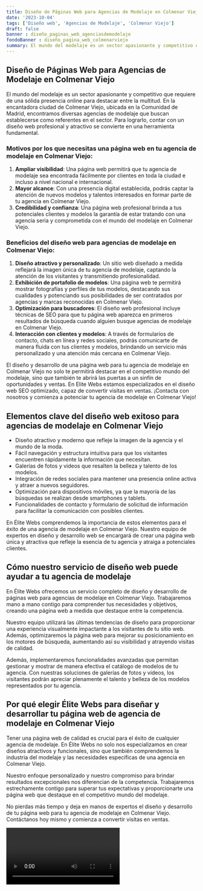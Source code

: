 ```yaml
---
title: Diseño de Páginas Web para Agencias de Modelaje en Colmenar Viejo
date: '2023-10-04'
tags: ['Diseño web', 'Agencias de Modelaje', 'Colmenar Viejo']
draft: false
banner : diseño_paginas_web_agenciasdemodelaje
fondoBanner : diseño_pagina_web_colmenarviejo
summary: El mundo del modelaje es un sector apasionante y competitivo que requiere de una sólida presencia online para destacar entre la multitud. En la encantadora ciudad de Colmenar Viejo, ubicada en la Comunidad de Madrid, encontramos diversas agencias de modelaje que buscan establecerse como referentes en el sector. Para lograrlo, contar con un diseño web profesional y atractivo se convierte en una herramienta fundamental.
---
```


## Diseño de Páginas Web para Agencias de Modelaje en Colmenar Viejo

El mundo del modelaje es un sector apasionante y competitivo que requiere de una sólida presencia online para destacar entre la multitud. En la encantadora ciudad de Colmenar Viejo, ubicada en la Comunidad de Madrid, encontramos diversas agencias de modelaje que buscan establecerse como referentes en el sector. Para lograrlo, contar con un diseño web profesional y atractivo se convierte en una herramienta fundamental.

### Motivos por los que necesitas una página web en tu agencia de modelaje en Colmenar Viejo:
1. **Ampliar visibilidad**: Una página web permitirá que tu agencia de modelaje sea encontrada fácilmente por clientes en toda la ciudad e incluso a nivel nacional e internacional.
2. **Mayor alcance**: Con una presencia digital establecida, podrás captar la atención de nuevos modelos y talentos interesados en formar parte de tu agencia en Colmenar Viejo.
3. **Credibilidad y confianza**: Una página web profesional brinda a tus potenciales clientes y modelos la garantía de estar tratando con una agencia seria y comprometida con el mundo del modelaje en Colmenar Viejo.

### Beneficios del diseño web para agencias de modelaje en Colmenar Viejo:
1. **Diseño atractivo y personalizado**: Un sitio web diseñado a medida reflejará la imagen única de tu agencia de modelaje, captando la atención de los visitantes y transmitiendo profesionalidad.
2. **Exhibición de portafolio de modelos**: Una página web te permitirá mostrar fotografías y perfiles de tus modelos, destacando sus cualidades y potenciando sus posibilidades de ser contratados por agencias y marcas reconocidas en Colmenar Viejo.
3. **Optimización para buscadores**: El diseño web profesional incluye técnicas de SEO para que tu página web aparezca en primeros resultados de búsqueda cuando alguien busque agencias de modelaje en Colmenar Viejo.
4. **Interacción con clientes y modelos**: A través de formularios de contacto, chats en línea y redes sociales, podrás comunicarte de manera fluida con tus clientes y modelos, brindando un servicio más personalizado y una atención más cercana en Colmenar Viejo.

El diseño y desarrollo de una página web para tu agencia de modelaje en Colmenar Viejo no solo te permitirá destacar en el competitivo mundo del modelaje, sino que también te abrirá las puertas a un sinfín de oportunidades y ventas. En Elite Webs estamos especializados en el diseño web SEO optimizado, capaz de convertir visitas en ventas. ¡Contacta con nosotros y comienza a potenciar tu agencia de modelaje en Colmenar Viejo!

<GifSeo />

<Cta />

## Elementos clave del diseño web exitoso para agencias de modelaje en Colmenar Viejo

- Diseño atractivo y moderno que refleje la imagen de la agencia y el mundo de la moda.
- Fácil navegación y estructura intuitiva para que los visitantes encuentren rápidamente la información que necesitan.
- Galerías de fotos y videos que resalten la belleza y talento de los modelos.
- Integración de redes sociales para mantener una presencia online activa y atraer a nuevos seguidores.
- Optimización para dispositivos móviles, ya que la mayoría de las búsquedas se realizan desde smartphones y tablets.
- Funcionalidades de contacto y formulario de solicitud de información para facilitar la comunicación con posibles clientes.

En Élite Webs comprendemos la importancia de estos elementos para el éxito de una agencia de modelaje en Colmenar Viejo. Nuestro equipo de expertos en diseño y desarrollo web se encargará de crear una página web única y atractiva que refleje la esencia de tu agencia y atraiga a potenciales clientes.

## Cómo nuestro servicio de diseño web puede ayudar a tu agencia de modelaje

En Élite Webs ofrecemos un servicio completo de diseño y desarrollo de páginas web para agencias de modelaje en Colmenar Viejo. Trabajaremos mano a mano contigo para comprender tus necesidades y objetivos, creando una página web a medida que destaque entre la competencia.

Nuestro equipo utilizará las últimas tendencias de diseño para proporcionar una experiencia visualmente impactante a los visitantes de tu sitio web. Además, optimizaremos la página web para mejorar su posicionamiento en los motores de búsqueda, aumentando así su visibilidad y atrayendo visitas de calidad.

Además, implementaremos funcionalidades avanzadas que permitan gestionar y mostrar de manera efectiva el catálogo de modelos de tu agencia. Con nuestras soluciones de galerías de fotos y videos, los visitantes podrán apreciar plenamente el talento y belleza de los modelos representados por tu agencia.

## Por qué elegir Élite Webs para diseñar y desarrollar tu página web de agencia de modelaje en Colmenar Viejo

Tener una página web de calidad es crucial para el éxito de cualquier agencia de modelaje. En Élite Webs no solo nos especializamos en crear diseños atractivos y funcionales, sino que también comprendemos la industria del modelaje y las necesidades específicas de una agencia en Colmenar Viejo.

Nuestro enfoque personalizado y nuestro compromiso para brindar resultados excepcionales nos diferencian de la competencia. Trabajaremos estrechamente contigo para superar tus expectativas y proporcionarte una página web que destaque en el competitivo mundo del modelaje.

No pierdas más tiempo y deja en manos de expertos el diseño y desarrollo de tu página web para tu agencia de modelaje en Colmenar Viejo. Contáctanos hoy mismo y comienza a convertir visitas en ventas.

<Video />

<CtaBot job='Agencias de Modelaje' city='Colmenar Viejo'/>

<Gmaps query='Colmenar Viejo+españa+maps' />